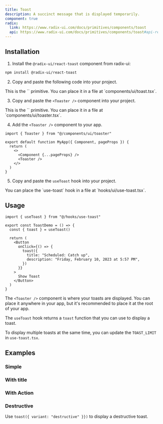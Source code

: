 ```yaml
---
title: Toast
description: A succinct message that is displayed temporarily.
component: true
radix:
  link: https://www.radix-ui.com/docs/primitives/components/toast
  api: https://www.radix-ui.com/docs/primitives/components/toast#api-reference
---
```


<ComponentExample src="/components/examples/toast/demo.tsx">
  <ToastDemo />
</ComponentExample>

## Installation

1. Install the `@radix-ui/react-toast` component from radix-ui:

```bash
npm install @radix-ui/react-toast
```

2. Copy and paste the following code into your project.

<ComponentSource src="/components/ui/toast.tsx" />

<Callout>
  This is the `<Toast />` primitive. You can place it in a file at
  `components/ui/toast.tsx`.
</Callout>

3. Copy and paste the `<Toaster />` component into your project.

<ComponentSource src="/components/ui/toaster.tsx" />

<Callout>
  This is the `<Toaster />` primitive. You can place it in a file at
  `components/ui/toaster.tsx`.
</Callout>

4. Add the `<Toaster />` component to your app.

```tsx title="_app.tsx" {1,7}
import { Toaster } from "@/components/ui/toaster"

export default function MyApp({ Component, pageProps }) {
  return (
    <>
      <Component {...pageProps} />
      <Toaster />
    </>
  )
}
```

5. Copy and paste the `useToast` hook into your project.

<ComponentSource src="/hooks/use-toast.ts" />

<Callout>
  You can place the `use-toast` hook in a file at `hooks/ui/use-toast.tsx`.
</Callout>

## Usage

```tsx
import { useToast } from "@/hooks/use-toast"
```

```tsx {2,8-11}
export const ToastDemo = () => {
  const { toast } = useToast()

  return (
    <Button
      onClick={() => {
        toast({
          title: "Scheduled: Catch up",
          description: "Friday, February 10, 2023 at 5:57 PM",
        })
      }}
    >
      Show Toast
    </Button>
  )
}
```

The `<Toaster />` component is where your toasts are displayed. You can place it anywhere in your app, but it's recommended to place it at the root of your app.

The `useToast` hook returns a `toast` function that you can use to display a toast.

<Callout>

To display multiple toasts at the same time, you can update the `TOAST_LIMIT` in `use-toast.tsx`.

</Callout>

## Examples

### Simple

<ComponentExample src="/components/examples/toast/simple.tsx">
  <ToastSimple />
</ComponentExample>

### With title

<ComponentExample src="/components/examples/toast/with-title.tsx">
  <ToastWithTitle />
</ComponentExample>

### With Action

<ComponentExample src="/components/examples/toast/with-action.tsx">
  <ToastWithAction />
</ComponentExample>

### Destructive

Use `toast({ variant: "destructive" }})` to display a destructive toast.

<ComponentExample src="/components/examples/toast/destructive.tsx">
  <ToastDestructive />
</ComponentExample>
